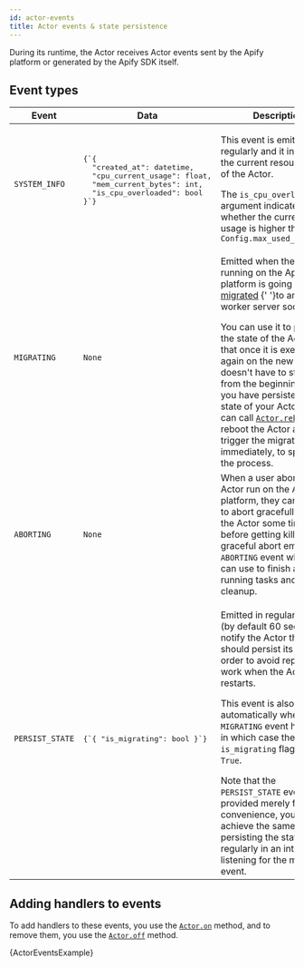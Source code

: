 ```yaml
---
id: actor-events
title: Actor events & state persistence
---
```




During its runtime, the Actor receives Actor events sent by the Apify platform or generated by the Apify SDK itself.

## Event types

<table>
    <thead>
        <tr>
            <th>Event</th>
            <th>Data</th>
            <th>Description</th>
        </tr>
    </thead>
    <tbody>
        <tr>
            <td><code>SYSTEM_INFO</code></td>
            <td><pre>{`{
  "created_at": datetime,
  "cpu_current_usage": float,
  "mem_current_bytes": int,
  "is_cpu_overloaded": bool
}`}
            </pre></td>
            <td>
                <p>This event is emitted regularly and it indicates the current resource usage of the Actor.</p>
                The <code>is_cpu_overloaded</code> argument indicates whether the current CPU usage is higher than <code>Config.max_used_cpu_ratio</code>
            </td>
        </tr>
        <tr>
            <td><code>MIGRATING</code></td>
            <td><code>None</code></td>
            <td>
                <p>Emitted when the Actor running on the Apify platform
                is going to be <a href="https://docs.apify.com/platform/actors/development/state-persistence#what-is-a-migration">migrated</a>
                {' '}to another worker server soon.</p>
                You can use it to persist the state of the Actor so that once it is executed again on the new server,
                it doesn't have to start over from the beginning.
                Once you have persisted the state of your Actor, you can call <a href="../../reference/class/Actor#reboot"><code>Actor.reboot</code></a>
                to reboot the Actor and trigger the migration immediately, to speed up the process.
            </td>
        </tr>
        <tr>
            <td><code>ABORTING</code></td>
            <td><code>None</code></td>
            <td>
                When a user aborts an Actor run on the Apify platform,
                they can choose to abort gracefully to allow the Actor some time before getting killed.
                This graceful abort emits the <code>ABORTING</code> event which you can use to finish all running tasks and do cleanup.
            </td>
        </tr>
        <tr>
            <td><code>PERSIST_STATE</code></td>
            <td><pre>{`{ "is_migrating": bool }`}</pre></td>
            <td>
                <p>Emitted in regular intervals (by default 60 seconds) to notify the Actor that it should persist its state,
                in order to avoid repeating all work when the Actor restarts.</p>
                <p>This event is also emitted automatically when the <code>MIGRATING</code> event happens,
                in which case the <code>is_migrating</code> flag is set to <code>True</code>.</p>
                Note that the <code>PERSIST_STATE</code> event is provided merely for user convenience,
                you can achieve the same effect by persisting the state regularly in an interval and listening for the migrating event.
            </td>
        </tr>
    </tbody>
</table>

## Adding handlers to events

To add handlers to these events, you use the [`Actor.on`](../../reference/class/Actor#on) method,
and to remove them, you use the [`Actor.off`](../../reference/class/Actor#off) method.

<CodeBlock className="language-python">
    {ActorEventsExample}
</CodeBlock>
